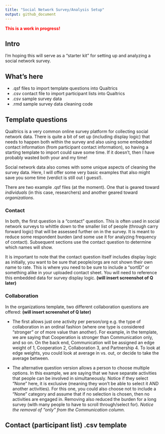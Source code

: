 ```yaml
---
title: "Social Network Survey/Analysis Setup"
output: github_document
---
```


<span style="color: red;">**This is a work in progress!**</span>

## Intro

I'm hoping this will serve as a "starter kit" for setting up and analyzing a social network survey.

## What's here

- .qsf files to import template questions into Qualtrics
- .csv contact file to import participant lists into Qualtrics
- .csv sample survey data
- .rmd sample survey data cleaning code

## Template questions

Qualtrics is a very common online survey platform for collecting social network data. There is quite a bit of set up (including display logic) that needs to happen both within the survey and also using some embedded contact information (from participant contact information), so having a starting template to import could save some time. If it doesn't, then I have probably wasted both your and my time!

Social network data also comes with some unique aspects of cleaning the survey data. Here, I will offer some very basic examples that also might save you some time (verdict is still out I guess!).

There are two example .qsf files (at the moment). One that is geared toward *individuals* (in this case, researchers) and another geared toward *organizations*.

### Contact

In both, the first question is a "contact" question. This is often used in social network surveys to whittle down to the smaller list of people (through carry forward logic) that will be assessed further on in the survey. It is meant to reduce some respondent burden (and some use it for analyzing frequency of contact). Subsequent sections use the contact question to determine which names will show. 

It is important to note that the contact question itself includes display logic as initially, you want to be sure that people/orgs are not shown their own name to rate. This is where you need to be sure to include a "sortID" or something alike in your uploaded contact sheet. You will need to reference this embedded data for survey display logic. **(will insert screenshot of Q later)**

### Collaboration

In the organizations template, two different collaboration questions are offered:
**(will insert screenshot of Q later)**

- The first allows just one activity per person/org e.g. the type of collaboration in an ordinal fashion (where one type is considered "stronger" or of more value than another). For example, in the template, we are saying that Cooperation is stronger than Communication only, and so on. On the back end, Communication will be assigned an edge weight of 1, Cooperation 2, Collaboration 3, and Partnership 4. To look at edge weights, you could look at average in vs. out, or decide to take the average between.

- The alternative question version allows a person to choose multiple options. In this example, we are saying that we have separate activities that people can be involved in simultaneously. Notice if they select “None” here, it is exclusive (meaning they won’t be able to select it AND another activities). For this one, you could also choose not to include a “None” category and assume that if no selection is chosen, then no activities are engaged in. Removing also reduced the burden for a long survey (with many people to have to scroll through/select for). *Notice the removal of "only" from the Communication column.*

## Contact (participant list) .csv template
